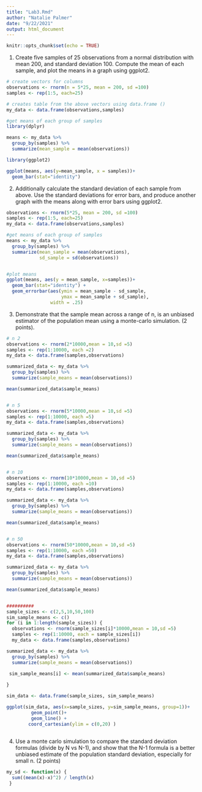 ```yaml
---
title: "Lab3.Rmd"
author: "Natalie Palmer"
date: "9/22/2021"
output: html_document
---
```


```r
knitr::opts_chunk$set(echo = TRUE)
```

1. Create five samples of 25 observations from a normal distribution with mean 200, and standard deviation 100. Compute the mean of each sample, and plot the means in a graph using ggplot2.
```r
# create vectors for columns 
observations <- rnorm(n = 5*25, mean = 200, sd =100)
samples <- rep(1:5, each=25)

# creates table from the above vectors using data.frame ()
my_data <- data.frame(observations,samples)

#get means of each group of samples
library(dplyr)

means <- my_data %>%
  group_by(samples) %>%
  summarize(mean_sample = mean(observations))

library(ggplot2)

ggplot(means, aes(y=mean_sample, x = samples))+
  geom_bar(stat="identity")

```

2. Additionally calculate the standard deviation of each sample from above. Use the standard deviations for error bars, and produce another graph with the means along with error bars using ggplot2. 
```r

observations <- rnorm(5*25, mean = 200, sd =100)
samples <- rep(1:5, each=25)
my_data <- data.frame(observations,samples)

#get means of each group of samples
means <- my_data %>%
  group_by(samples) %>%
  summarize(mean_sample = mean(observations),
            sd_sample = sd(observations))


#plot means 
ggplot(means, aes(y = mean_sample, x=samples))+
  geom_bar(stat="identity") +
  geom_errorbar(aes(ymin = mean_sample - sd_sample,
                    ymax = mean_sample + sd_sample),
                width = .25)


```


3. Demonstrate that the sample mean across a range of n, is an unbiased estimator of the population mean using a monte-carlo simulation. (2 points).
```r

# n 2
observations <- rnorm(2*10000,mean = 10,sd =5)
samples <- rep(1:10000, each =2)
my_data <- data.frame(samples,observations)

summarized_data <- my_data %>%
  group_by(samples) %>%
  summarize(sample_means = mean(observations))

mean(summarized_data$sample_means)


# n 5
observations <- rnorm(5*10000,mean = 10,sd =5)
samples <- rep(1:10000, each =5)
my_data <- data.frame(samples,observations)

summarized_data <- my_data %>%
  group_by(samples) %>%
  summarize(sample_means = mean(observations))

mean(summarized_data$sample_means)


# n 10
observations <- rnorm(10*10000,mean = 10,sd =5)
samples <- rep(1:10000, each =10)
my_data <- data.frame(samples,observations)

summarized_data <- my_data %>%
  group_by(samples) %>%
  summarize(sample_means = mean(observations))

mean(summarized_data$sample_means)


# n 50
observations <- rnorm(50*10000,mean = 10,sd =5)
samples <- rep(1:10000, each =50)
my_data <- data.frame(samples,observations)

summarized_data <- my_data %>%
  group_by(samples) %>%
  summarize(sample_means = mean(observations))

mean(summarized_data$sample_means)


##########
sample_sizes <- c(2,5,10,50,100)
sim_sample_means <- c()
for (i in 1:length(sample_sizes)) {
  observations <- rnorm(sample_sizes[i]*10000,mean = 10,sd =5)
  samples <- rep(1:10000, each = sample_sizes[i])
  my_data <- data.frame(samples,observations)

summarized_data <- my_data %>%
  group_by(samples) %>%
  summarize(sample_means = mean(observations))

 sim_sample_means[i] <- mean(summarized_data$sample_means)
  
}

sim_data <- data.frame(sample_sizes, sim_sample_means)

ggplot(sim_data, aes(x=sample_sizes, y=sim_sample_means, group=1))+
         geom_point()+
         geom_line() +
        coord_cartesian(ylim = c(0,20) )
    

```


4. Use a monte carlo simulation to compare the standard deviation formulas (divide by N vs N-1), and show that the N-1 formula is a better unbiased estimate of the population standard deviation, especially for small n. (2 points)
```r
my_sd <- function(x) {
  sum((mean(x)-x)^2) / length(x)
 }
```
